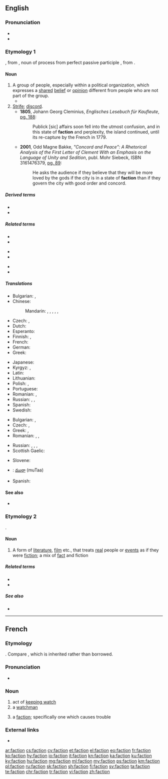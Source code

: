 {{also|-faction|fraction}}
==English==
{{wikipedia}}

===Pronunciation===
* {{IPA|/ˈfæk.ʃən/|/ˈfæk.ʃn/|lang=en}}
* {{rhymes|ækʃən|lang=en}}

===Etymology 1===
{{PIE root|en|dʰeh₁}}
{{borrowing|frm|faction|lang=en}}, from {{der|en|la|factiō||a group of people acting together, a political faction}}, noun of process from perfect passive participle {{m|la|factus}}, from {{m|la|faciō||do, make}}.

====Noun====
{{en-noun}}

# A group of people, especially within a political organization, which expresses a [[shared]] [[belief]] or [[opinion]] different from people who are not part of the group.
#* {{quote-book|title=Essays, Moral and Political|author=[[w:David Hume|David Hume]]|year=1748|chapter=Of Parties in General — How '''factions''' arise and contend.|passage=Real '''factions''' may be divided into those from interest, from principle, and from affection}}
# [[strife|Strife]]; [[discord]].
#* '''1805''', Johann Georg Cleminius, ''Englisches Lesebuch für Kaufleute'', [http://books.google.com/books?id=B9cRAAAAIAAJ&pg=PA188&dq=faction&lr=&num=100&as_brr=3 pg. 188]:
#*: Publick [sic] affairs soon fell into the utmost confusion, and in this state of '''faction''' and perplexity, the island continued, until its re-capture by the French in 1779.
#* '''2001''', Odd Magne Bakke, ''"Concord and Peace": A Rhetorical Analysis of the First Letter of Clement With an Emphasis on the Language of Unity and Sedition'', publ. Mohr Siebeck, ISBN 3161476379, [http://books.google.com/books?id=cI1btFqWegoC&pg=PA89&dq=%22faction%22&as_brr=3&sig=R6XBNzJrKPdhILpQQfGC22KlIgc pg. 89]:
#*: He asks the audience if they believe that they will be more loved by the gods if the city is in a state of '''faction''' than if they govern the city with good order and concord.

=====Derived terms=====
* {{l|en|factional}}
* {{l|en|factionalize}}

=====Related terms=====
{{rel-top3|Terms etymologically related to ''faction'' (etymology 1)}}
* {{l|en|-faction}}
* {{l|en|fact}}
{{rel-mid3}}
* {{l|en|factor}}
* {{l|en|factorial}}
{{rel-mid3}}
* {{l|en|factory}}
* {{l|en|fashion}}
{{rel-bottom}}

=====Translations=====
{{trans-top|group of people}}
* Bulgarian: {{t+|bg|фракция|f|sc=Cyrl}}, {{t+|bg|клика|f|sc=Cyrl}}
* Chinese:
*: Mandarin: {{t|cmn|幫派|sc=Hani}}, {{t+|cmn|帮派|tr=bāngpài|sc=Hani}}, {{t|cmn|派別|sc=Hani}}, {{t+|cmn|派别|tr=pàibié|sc=Hani}}, {{t+|cmn|派系|tr=pàixì|sc=Hani}}, {{t+|cmn|派|tr=pài|sc=Hani}}
* Czech: {{t|cs|frakce|f}}, {{t+|cs|křídlo|n}}
* Dutch: {{t+|nl|fractie}}
* Esperanto: {{t|eo|fakcio}}
* Finnish: {{t+|fi|siipi}}, {{t+|fi|suuntaus}}
* French: {{t+|fr|faction|f}}
* German: {{t+|de|Fraktion|f}}
* Greek: {{t+|el|φατρία|f}}
{{trans-mid}}
* Japanese: {{t|ja|派閥|tr=はばつ, habatsu|sc=Jpan}}
* Kyrgyz: {{t+|ky|фракция}}, {{t+|ky|группировка}}
* Latin: {{t+|la|pars}}
* Lithuanian: {{t|lt|frakcija|f}}
* Polish: {{t+|pl|frakcja|f}}, {{t|pl|stronnictwo|n}}
* Portuguese: {{t+|pt|facção|f}}
* Romanian: {{t+|ro|facțiune}}, {{t+|ro|fracțiune|f}}
* Russian: {{t+|ru|фра́кция|f}}, {{t+|ru|группиро́вка|f}}, {{t+|ru|кли́ка|f}}
* Spanish: {{t|es|facción|f}}
* Swedish: {{t+|sv|fraktion}}
{{trans-bottom}}

{{trans-top|strife}}
* Bulgarian: {{t+|bg|разногласие|n|sc=Cyrl}}, {{t+|bg|раздор|m|sc=Cyrl}}
* Czech: {{t|cs|rozkol|m}}, {{t|cs|rozpor|m}}
* Greek: {{t+|el|διχόνοια|f}}, {{t+|el|φαγωμάρα|f}}
* Romanian: {{t+|ro|dezbinare|f}}, {{t+|ro|rivalitate|f}}, {{t+|ro|vrajbă|f}}
{{trans-mid}}
* Russian: {{t+|ru|раздор|alt=раздо́ры|m-p}}, {{t+|ru|распря|alt=ра́спри|f-p}}, {{t+|ru|интрига|alt=интри́ги|f-p}}, {{t+|ru|разногла́сие|n}}
* Scottish Gaelic: {{t|gd|eadar-dhealachadh|m}}
{{trans-bottom}}

{{checktrans-top}}
* Slovene: {{t-check|sl|frakcija|f}}
{{trans-mid}}
* {{ttbc|te}}: [[ముఠా]] (muTaa)
* Spanish: {{t-check|es|facción}}
{{trans-bottom}}

====See also====
* {{l|en|splinter group}}

===Etymology 2===
{{blend|fact|fiction|lang=en}}.

====Noun====
{{en-noun}}

# A form of [[literature]], [[film]] etc., that treats [[real]] people or [[event]]s as if they were [[fiction]]; a mix of [[fact]] and fiction

=====Related terms=====
* {{l|en|fact}}
* {{l|en|fiction}}

=====See also=====
* {{pedialite|Non-fiction novel}}

----

==French==

===Etymology===
{{borrowing|la|factio|factiō, factiōnem|lang=fr}}. Compare {{doublet|façon|lang=fr|notext=1}}, which is inherited rather than borrowed.

===Pronunciation===
* {{IPA|/faksjɔ̃/|lang=fr}}

===Noun===
{{fr-noun|f}}

# act of [[keep watch|keeping watch]]
# a [[watchman]]
# {{label|fr|politics}} a [[#English|faction]]; specifically one which causes trouble

===External links===
* {{R:TLFi}}

[[ar:faction]]
[[cs:faction]]
[[cy:faction]]
[[et:faction]]
[[el:faction]]
[[eo:faction]]
[[fr:faction]]
[[ko:faction]]
[[hy:faction]]
[[io:faction]]
[[it:faction]]
[[kn:faction]]
[[ka:faction]]
[[ku:faction]]
[[ky:faction]]
[[hu:faction]]
[[mg:faction]]
[[ml:faction]]
[[my:faction]]
[[ps:faction]]
[[km:faction]]
[[pl:faction]]
[[ru:faction]]
[[sk:faction]]
[[sh:faction]]
[[fi:faction]]
[[sv:faction]]
[[ta:faction]]
[[te:faction]]
[[chr:faction]]
[[tr:faction]]
[[vi:faction]]
[[zh:faction]]